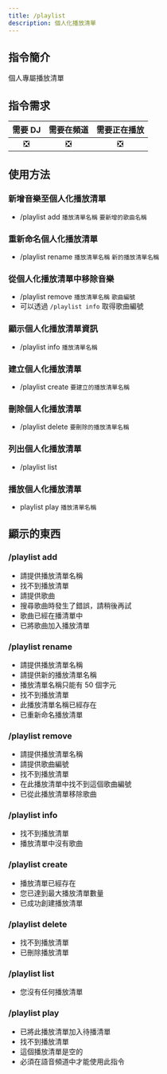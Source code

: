 ```yaml
---
title: /playlist
description: 個人化播放清單
---
```


## 指令簡介
<Info>
個人專屬播放清單
</Info>

## 指令需求
| 需要 DJ |	需要在頻道 | 需要正在播放 |
| :-----: | :-------: | :---------: |
|   ❎   |    ❎     |     ❎      |

## 使用方法
### 新增音樂至個人化播放清單
- /playlist add `播放清單名稱` `要新增的歌曲名稱`
### 重新命名個人化播放清單
- /playlist rename `播放清單名稱` `新的播放清單名稱`
### 從個人化播放清單中移除音樂
- /playlist remove `播放清單名稱` `歌曲編號`
- 可以透過 `/playlist info` 取得歌曲編號
### 顯示個人化播放清單資訊
- /playlist info `播放清單名稱`
### 建立個人化播放清單
- /playlist create `要建立的播放清單名稱`
### 刪除個人化播放清單
- /playlist delete `要刪除的播放清單名稱`
### 列出個人化播放清單
- /playlist list
### 播放個人化播放清單
- playlist play `播放清單名稱`

## 顯示的東西
### /playlist add
- 請提供播放清單名稱
- 找不到播放清單
- 請提供歌曲
- 搜尋歌曲時發生了錯誤，請稍後再試
- 歌曲已經在播清單中
- 已將歌曲加入播放清單
### /playlist rename
- 請提供播放清單名稱
- 請提供新的播放清單名稱
- 播放清單名稱只能有 50 個字元
- 找不到播放清單
- 此播放清單名稱已經存在
- 已重新命名播放清單
### /playlist remove
- 請提供播放清單名稱
- 請提供歌曲編號
- 找不到播放清單
- 在此播放清單中找不到這個歌曲編號
- 已從此播放清單移除歌曲
### /playlist info
- 找不到播放清單
- 播放清單中沒有歌曲
### /playlist create
- 播放清單已經存在
- 您已達到最大播放清單數量
- 已成功創建播放清單
### /playlist delete
- 找不到播放清單
- 已刪除播放清單
### /playlist list
- 您沒有任何播放清單
### /playlist play
- 已將此播放清單加入待播清單
- 找不到播放清單
- 這個播放清單是空的
- 必須在語音頻道中才能使用此指令